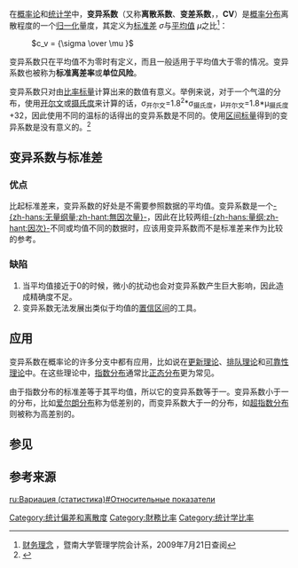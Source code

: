 {{noteTA
|G1=Math
|1=zh-tw:客耳文;zh-cn:开尔文;
|2=zh-tw:等距尺度;zh-cn:区间标量;
|3=zh-tw:等比尺度;zh-cn:比率标量;
|4=zh-tw:信賴區間;zh-cn:置信区间;
|5=zh-tw:訊號雜訊比;zh-cn:信噪比;
|6=zh-tw:歸一條件;zh-cn:归一化;
}}
在[[概率论|概率论]]和[[统计学|统计学]]中，'''变异系数'''（又称'''离散系数'''、'''变差系数'''，{{lang-en|coefficient of variation}}，'''CV'''）是[[概率分布|概率分布]]离散程度的一个[[归一化|归一化]]量度，其定义为[[标准差|标准差]]<math>\ \sigma </math>与[[平均值|平均值]]<math>\ \mu </math>之比<ref>[http://jpkc.jnu.edu.cn/2009/cwxyl/ziyuan/ppt/w/w06.ppt 财务理念] {{Wayback|url=http://jpkc.jnu.edu.cn/2009/cwxyl/ziyuan/ppt/w/w06.ppt |date=20120113222938 }}，暨南大学管理学院会计系，2009年7月21日查阅</ref>：

: <math>c_v = {\sigma \over \mu }</math>

变异系数只在平均值不为零时有定义，而且一般适用于平均值大于零的情况。变异系数也被称为'''标准离差率'''或'''单位风险'''。

变异系数只对由[[标量类别#比率标量|比率标量]]计算出来的数值有意义。举例来说，对于一个气温的分布，使用[[开尔文|开尔文]]或[[摄氏度|摄氏度]]来计算的话，σ<sub>开尔文</sub>=1.8<sup>2</sup>*σ<sub>摄氏度</sub>，μ<sub>开尔文</sub>=1.8*μ<sub>摄氏度</sub>+32，因此使用不同的温标的话得出的变异系数是不同的。使用[[标量类别#区间标量|区间标量]]得到的变异系数是没有意义的。<ref>{{cite web | url=http://www.graphpad.com/faq/viewfaq.cfm?faq=1089 | title=What is the difference between ordinal, interval and ratio variables? Why should I care? | accessdate=2008-02-22 | publisher=GraphPad Software Inc | archive-date=2008-12-15 | archive-url=https://web.archive.org/web/20081215175508/http://graphpad.com/faq/viewfaq.cfm?faq=1089 | dead-url=no }}</ref>

==变异系数与标准差==
===优点===
比起标准差来，变异系数的好处是不需要参照数据的平均值。变异系数是一个[[無因次量|-{zh-hans:无量纲量;zh-hant:無因次量}-]]，因此在比较两组[[量纲|-{zh-hans:量纲;zh-hant:因次}-]]不同或均值不同的数据时，应该用变异系数而不是标准差来作为比较的参考。
===缺陷===
#当平均值接近于0的时候，微小的扰动也会对变异系数产生巨大影响，因此造成精确度不足。
#变异系数无法发展出类似于均值的[[置信区间|置信区间]]的工具。

==应用==
变异系数在概率论的许多分支中都有应用，比如说在[[更新理论|更新理论]]、[[排队理论|排队理论]]和[[可靠性理论|可靠性理论]]中。在这些理论中，[[指数分布|指数分布]]通常比[[正态分布|正态分布]]更为常见。

由于指数分布的标准差等于其平均值，所以它的变异系数等于一。变异系数小于一的分布，比如[[Erlang分布|爱尔朗分布]]称为低差别的，而变异系数大于一的分布，如[[超指数分布|超指数分布]]则被称为高差别的。

==参见==
{{column|2|
* [[归一化|归一化]]
* [[标准矩|标准矩]], <math>\mu_k/\sigma^k</math>
* [[方差-均值比|方差-均值比]], <math>\sigma^2/\mu</math>
* [[法诺因子|法诺因子]], <math>\sigma^2_W/\mu_W</math> 
* [[信噪比|信噪比]], <math>\mu/\sigma</math> ([[信号处理|信号处理]])
*[[方差|方差]]
*[[标准差|标准差]]
*[[期望值|期望值]]
}}

==参考来源==
{{reflist}}
{{Statistics}}
[[Category:统计偏差和离散度|Category:统计偏差和离散度]]
[[Category:財務比率|Category:財務比率]]
[[Category:统计学比率|Category:统计学比率]]
[[ru:Вариация_(статистика)#Относительные_показатели|ru:Вариация (статистика)#Относительные показатели]]